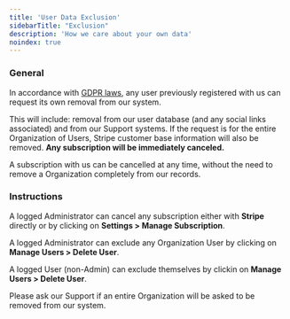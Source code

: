```yaml
---
title: 'User Data Exclusion'
sidebarTitle: "Exclusion"
description: 'How we care about your own data'
noindex: true
---
```


### General

In accordance with [GDPR laws](https://gdpr-info.eu/), any user previously registered with us can request its own removal from our system.

This will include: removal from our user database (and any social links associated) and from our Support systems.
If the request is for the entire Organization of Users, Stripe customer base information will also be removed.
**Any subscription will be immediately canceled.**

A subscription with us can be cancelled at any time, without the need to remove a Organization completely from our records.

### Instructions

A logged Administrator can cancel any subscription either with **Stripe** directly or by clicking on **Settings &gt; Manage Subscription**.

A logged Administrator can exclude any Organization User by clicking on **Manage Users &gt; Delete User**.

A logged User (non-Admin) can exclude themselves by clickin on **Manage Users &gt; Delete User**.

Please ask our Support if an entire Organization will be asked to be removed from our system.
